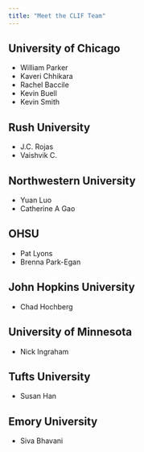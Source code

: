 ```yaml
---
title: "Meet the CLIF Team"
---
```


## University of Chicago

* William Parker
* Kaveri Chhikara
* Rachel Baccile
* Kevin Buell
* Kevin Smith

## Rush University

* J.C. Rojas
* Vaishvik C.

## Northwestern University

* Yuan Luo
* Catherine A Gao

## OHSU

* Pat Lyons
* Brenna Park-Egan

## John Hopkins University

* Chad Hochberg

## University of Minnesota

* Nick Ingraham

## Tufts University

* Susan Han

## Emory University

* Siva Bhavani